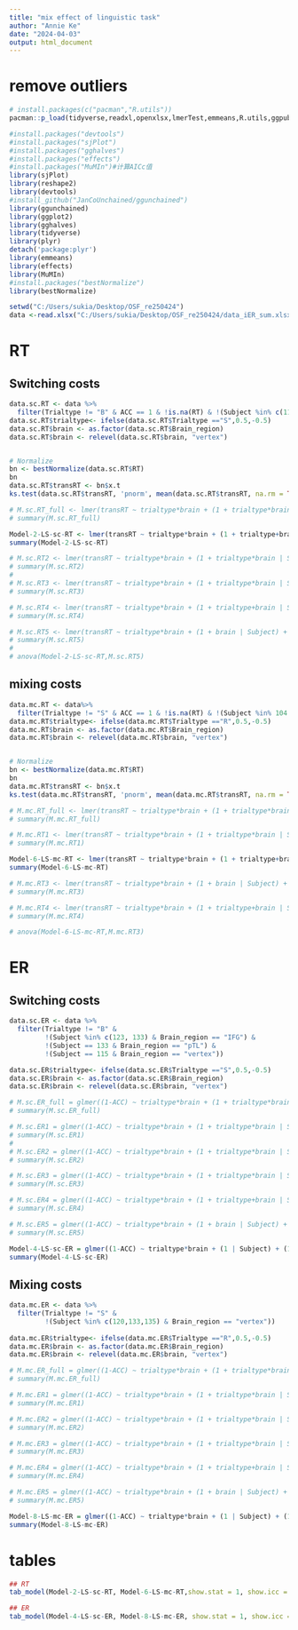 ---
title: "mix effect of linguistic task"
author: "Annie Ke"
date: "2024-04-03"
output: html_document
---

# remove outliers
```{r, message=FALSE}
# install.packages(c("pacman","R.utils"))
pacman::p_load(tidyverse,readxl,openxlsx,lmerTest,emmeans,R.utils,ggpubr,data.table,dplyr,bruceR)

#install.packages("devtools")
#install.packages("sjPlot")
#install.packages("gghalves")
#install.packages("effects")
#install.packages("MuMIn")#计算AICc值
library(sjPlot)
library(reshape2)  
library(devtools)
#install_github("JanCoUnchained/ggunchained")
library(ggunchained)
library(ggplot2)
library(gghalves)
library(tidyverse)
library(plyr)
detach('package:plyr')
library(emmeans)
library(effects)
library(MuMIn)
#install.packages("bestNormalize")
library(bestNormalize)
```

```{r}
setwd("C:/Users/sukia/Desktop/OSF_re250424")
data <-read.xlsx("C:/Users/sukia/Desktop/OSF_re250424/data_iER_sum.xlsx")
```

# RT
## Switching costs
```{r}
data.sc.RT <- data %>%
  filter(Trialtype != "B" & ACC == 1 & !is.na(RT) & !(Subject %in% c(111, 132) & Brain_region == "IFG"))
data.sc.RT$trialtype<- ifelse(data.sc.RT$Trialtype =="S",0.5,-0.5)
data.sc.RT$brain <- as.factor(data.sc.RT$Brain_region)
data.sc.RT$brain <- relevel(data.sc.RT$brain, "vertex")


# Normalize
bn <- bestNormalize(data.sc.RT$RT)
bn
data.sc.RT$transRT <- bn$x.t 
ks.test(data.sc.RT$transRT, 'pnorm', mean(data.sc.RT$transRT, na.rm = TRUE), sd(data.sc.RT$transRT, na.rm = TRUE)) 

# M.sc.RT_full <- lmer(transRT ~ trialtype*brain + (1 + trialtype*brain | Subject) + (1 + trialtype*brain | Item), data.sc.RT)
# summary(M.sc.RT_full)

Model-2-LS-sc-RT <- lmer(transRT ~ trialtype*brain + (1 + trialtype+brain | Subject) + (1 | Item), data.sc.RT)
summary(Model-2-LS-sc-RT)

# M.sc.RT2 <- lmer(transRT ~ trialtype*brain + (1 + trialtype*brain | Subject) + (1 + trialtype | Item), data.sc.RT)
# summary(M.sc.RT2)
# 
# M.sc.RT3 <- lmer(transRT ~ trialtype*brain + (1 + trialtype*brain | Subject) + (1 | Item), data.sc.RT)
# summary(M.sc.RT3)

# M.sc.RT4 <- lmer(transRT ~ trialtype*brain + (1 + trialtype+brain | Subject) + (1 | Item), data.sc.RT)
# summary(M.sc.RT4)

# M.sc.RT5 <- lmer(transRT ~ trialtype*brain + (1 + brain | Subject) + (1 | Item), data.sc.RT)
# summary(M.sc.RT5)
# 
# anova(Model-2-LS-sc-RT,M.sc.RT5)
```

## mixing costs
```{r}
data.mc.RT <- data%>%
  filter(Trialtype != "S" & ACC == 1 & !is.na(RT) & !(Subject %in% 104 & Brain_region == "IFG"))
data.mc.RT$trialtype<- ifelse(data.mc.RT$Trialtype =="R",0.5,-0.5)
data.mc.RT$brain <- as.factor(data.mc.RT$Brain_region)
data.mc.RT$brain <- relevel(data.mc.RT$brain, "vertex")


# Normalize
bn <- bestNormalize(data.mc.RT$RT)
bn
data.mc.RT$transRT <- bn$x.t 
ks.test(data.mc.RT$transRT, 'pnorm', mean(data.mc.RT$transRT, na.rm = TRUE), sd(data.mc.RT$transRT, na.rm = TRUE)) 

# M.mc.RT_full <- lmer(transRT ~ trialtype*brain + (1 + trialtype*brain | Subject) + (1 + trialtype*brain | Item), data.mc.RT)
# summary(M.mc.RT_full)

# M.mc.RT1 <- lmer(transRT ~ trialtype*brain + (1 + trialtype*brain | Subject) + (1 | Item), data.mc.RT)
# summary(M.mc.RT1)

Model-6-LS-mc-RT <- lmer(transRT ~ trialtype*brain + (1 + trialtype+brain | Subject) + (1 | Item), data.mc.RT)
summary(Model-6-LS-mc-RT)

# M.mc.RT3 <- lmer(transRT ~ trialtype*brain + (1 + brain | Subject) + (1 | Item), data.mc.RT)
# summary(M.mc.RT3)

# M.mc.RT4 <- lmer(transRT ~ trialtype*brain + (1 + trialtype+brain | Subject) + (1 | Item), data.mc.RT)
# summary(M.mc.RT4)

# anova(Model-6-LS-mc-RT,M.mc.RT3)
```

# ER
## Switching costs
```{r}
data.sc.ER <- data %>%
  filter(Trialtype != "B" &
         !(Subject %in% c(123, 133) & Brain_region == "IFG") &
         !(Subject == 133 & Brain_region == "pTL") &
         !(Subject == 115 & Brain_region == "vertex"))

data.sc.ER$trialtype<- ifelse(data.sc.ER$Trialtype =="S",0.5,-0.5)
data.sc.ER$brain <- as.factor(data.sc.ER$Brain_region)
data.sc.ER$brain <- relevel(data.sc.ER$brain, "vertex")

# M.sc.ER_full = glmer((1-ACC) ~ trialtype*brain + (1 + trialtype*brain | Subject) + (1 + trialtype*brain | Item),data.sc.ER,family = binomial)
# summary(M.sc.ER_full)

# M.sc.ER1 = glmer((1-ACC) ~ trialtype*brain + (1 + trialtype*brain | Subject) + (1 + trialtype+brain | Item),data.sc.ER,family = binomial)
# summary(M.sc.ER1)
#
# M.sc.ER2 = glmer((1-ACC) ~ trialtype*brain + (1 + trialtype*brain | Subject) + (1 + brain | Item),data.sc.ER,family = binomial)
# summary(M.sc.ER2)

# M.sc.ER3 = glmer((1-ACC) ~ trialtype*brain + (1 + trialtype*brain | Subject) + (1 | Item),data.sc.ER,family = binomial)
# summary(M.sc.ER3)

# M.sc.ER4 = glmer((1-ACC) ~ trialtype*brain + (1 + trialtype+brain | Subject) + (1 | Item),data.sc.ER,family = binomial)
# summary(M.sc.ER4)

# M.sc.ER5 = glmer((1-ACC) ~ trialtype*brain + (1 + brain | Subject) + (1 | Item),data.sc.ER,family = binomial)
# summary(M.sc.ER5)

Model-4-LS-sc-ER = glmer((1-ACC) ~ trialtype*brain + (1 | Subject) + (1 | Item),data.sc.ER,family = binomial)
summary(Model-4-LS-sc-ER)

```

## Mixing costs
```{r}
data.mc.ER <- data %>%
  filter(Trialtype != "S" &
         !(Subject %in% c(120,133,135) & Brain_region == "vertex"))
         
data.mc.ER$trialtype<- ifelse(data.mc.ER$Trialtype =="R",0.5,-0.5)
data.mc.ER$brain <- as.factor(data.mc.ER$Brain_region)
data.mc.ER$brain <- relevel(data.mc.ER$brain, "vertex")

# M.mc.ER_full = glmer((1-ACC) ~ trialtype*brain + (1 + trialtype*brain | Subject) + (1 + trialtype*brain | Item),data.mc.ER,family = binomial)
# summary(M.mc.ER_full)

# M.mc.ER1 = glmer((1-ACC) ~ trialtype*brain + (1 + trialtype*brain | Subject) + (1 + trialtype+brain | Item),data.mc.ER,family = binomial)
# summary(M.mc.ER1)

# M.mc.ER2 = glmer((1-ACC) ~ trialtype*brain + (1 + trialtype*brain | Subject) + (1 + brain | Item),data.mc.ER,family = binomial)
# summary(M.mc.ER2)

# M.mc.ER3 = glmer((1-ACC) ~ trialtype*brain + (1 + trialtype*brain | Subject) + (1 | Item),data.mc.ER,family = binomial)
# summary(M.mc.ER3)

# M.mc.ER4 = glmer((1-ACC) ~ trialtype*brain + (1 + trialtype+brain | Subject) + (1 | Item),data.mc.ER,family = binomial)
# summary(M.mc.ER4)

# M.mc.ER5 = glmer((1-ACC) ~ trialtype*brain + (1 + brain | Subject) + (1 | Item),data.mc.ER,family = binomial)
# summary(M.mc.ER5)

Model-8-LS-mc-ER = glmer((1-ACC) ~ trialtype*brain + (1 | Subject) + (1 | Item),data.mc.ER,family = binomial)
summary(Model-8-LS-mc-ER)

```

# tables
```{r}
## RT
tab_model(Model-2-LS-sc-RT, Model-6-LS-mc-RT,show.stat = 1, show.icc = 0, show.re.var = 0, show.ci = FALSE,string.est = "Beta", string.stat = "t",dv.labels = c("sc RT","mc RT"))

## ER
tab_model(Model-4-LS-sc-ER, Model-8-LS-mc-ER, show.stat = 1, show.icc = 0, show.re.var = 0, show.ci = FALSE,string.est = "Beta", string.stat = "z",dv.labels = c("sc ER","mc ER"))

```